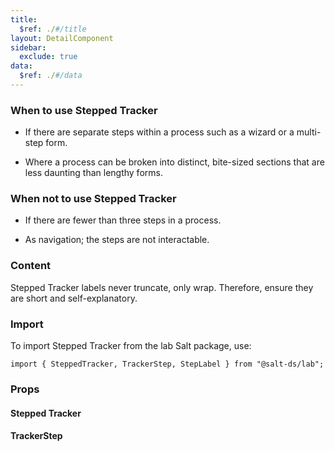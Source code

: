 ```yaml
---
title:
  $ref: ./#/title
layout: DetailComponent
sidebar:
  exclude: true
data:
  $ref: ./#/data
---
```


### When to use Stepped Tracker

- If there are separate steps within a process such as a wizard or a multi-step form.

- Where a process can be broken into distinct, bite-sized sections that are less daunting than lengthy forms.

### When not to use Stepped Tracker

- If there are fewer than three steps in a process.

- As navigation; the steps are not interactable.

### Content

Stepped Tracker labels never truncate, only wrap. Therefore, ensure they are short and self-explanatory.

### Import

To import Stepped Tracker from the lab Salt package, use:

```
import { SteppedTracker, TrackerStep, StepLabel } from "@salt-ds/lab";
```

### Props

#### Stepped Tracker

<PropsTable packageName="lab" componentName="SteppedTracker" />

#### TrackerStep

<PropsTable packageName="lab" componentName="TrackerStep" />
